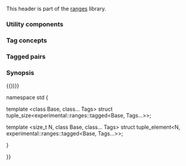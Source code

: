 {{cpp/header/experimental/title|experimental/ranges/utility}}
{{cpp/header/experimental/navbar}}

This header is part of the [[cpp/experimental/ranges|ranges]] library.

=== Utility components ===
{{dsc begin}}
{{dsc namespace | std::experimental::ranges}}
{{dsc inc | cpp/experimental/ranges/utility/dsc swap}}
{{dsc inc | cpp/experimental/ranges/utility/dsc exchange}}
{{dsc end}}

=== Tag concepts ===
{{dsc begin}}
{{dsc namespace | std::experimental::ranges}}
{{dsc inc | cpp/experimental/ranges/utility/dsc TagSpecifier}}
{{dsc inc | cpp/experimental/ranges/utility/dsc TaggedType}}
{{dsc end}}

=== Tagged pairs ===
{{dsc begin}}
{{dsc namespace | std::experimental::ranges}}
{{dsc inc | cpp/experimental/ranges/utility/dsc tagged}}
{{dsc inc | cpp/experimental/ranges/utility/dsc tagged_pair}}
{{dsc inc | cpp/experimental/ranges/utility/dsc make_tagged_pair}}
{{dsc end}}

=== Synopsis ===
{{source|1=

namespace std { namespace experimental { namespace ranges { inline namespace v1 {

namespace {
  constexpr /* unspecified */ swap = /* unspecified */;
} 

template&lt;MoveConstructible T, class U = T&gt;
  requires Assignable&lt;T&amp;, U&gt;
constexpr T exchange(T&amp; obj, U&amp;&amp; new_val) noexcept(/* see definition */);

template &lt;class T&gt;
concept bool TagSpecifier = /* see definition */;

template &lt;class F&gt;
concept bool TaggedType = /* see definition */;

template &lt;class Base, TagSpecifier... Tags&gt;
  requires sizeof...(Tags) &lt;= std::tuple_size&lt;Base&gt;::value
struct tagged;

template &lt;TaggedType T1, TaggedType T2&gt;
using tagged_pair = /* see definition */;

template &lt;TagSpecifier Tag1, TagSpecifier Tag2, class T1, class T2&gt;
constexpr /* see definition */ make_tagged_pair(T1&amp;&amp; x, T2&amp;&amp; y);

{{))}}{{))}}

namespace std {

template &lt;class Base, class... Tags&gt;
struct tuple_size&lt;experimental::ranges::tagged&lt;Base, Tags...&gt;&gt;;

template &lt;size_t N, class Base, class... Tags&gt;
struct tuple_element&lt;N, experimental::ranges::tagged&lt;Base, Tags...&gt;&gt;;

}

}}

{{langlinks|ja|zh}}